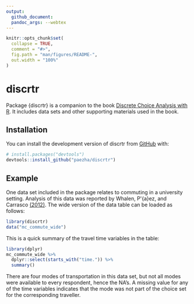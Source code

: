 ```yaml
---
output: 
  github_document:
  pandoc_args: --webtex
---
```


<!-- README.md is generated from README.Rmd. Please edit that file -->

```r
knitr::opts_chunk$set(
  collapse = TRUE,
  comment = "#>",
  fig.path = "man/figures/README-",
  out.width = "100%"
)
```

# discrtr

<!-- badges: start -->
<!-- badges: end -->

Package {discrtr} is a companion to the book [Discrete Choice Analysis with R](https://link.springer.com/book/10.1007/978-3-031-20719-8). It includes data sets and other supporting materials used in the book.

## Installation

You can install the development version of discrtr from [GitHub](https://github.com/) with:

``` r
# install.packages("devtools")
devtools::install_github("paezha/discrtr")
```

## Example

One data set included in the package relates to commuting in a university setting. Analysis of this data was reported by Whalen, P\'{a}ez, and Carrasco [(2012)](https://doi.org/10.1016/j.jtrangeo.2013.06.008). The wide version of the data table can be loaded as follows:

```r
library(discrtr)
data("mc_commute_wide")
```

This is a quick summary of the travel time variables in the table:

```r
library(dplyr)
mc_commute_wide %>% 
  dplyr::select(starts_with("time.")) %>%
  summary()
```

There are four modes of transportation in this data set, but not all modes were available to every respondent, hence the NA's. A missing value for any of the time variables indicates that the mode was not part of the choice set for the corresponding traveller.
